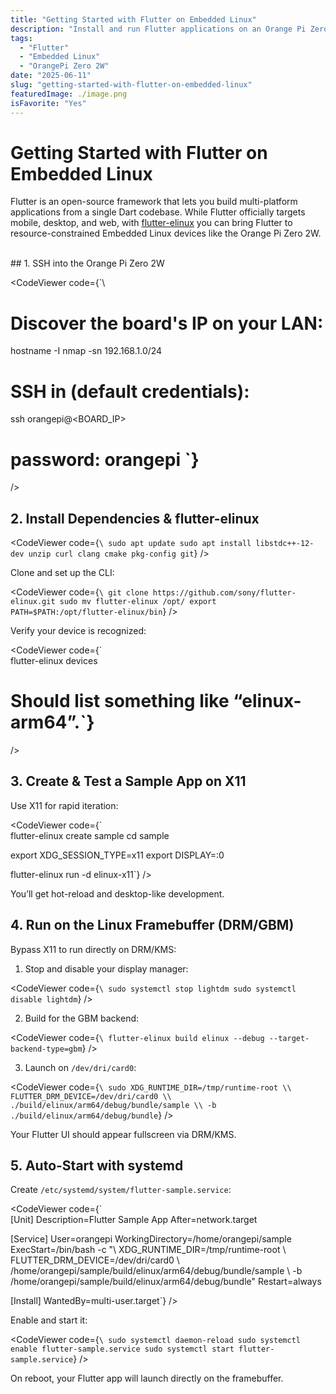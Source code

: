 ```yaml
---
title: "Getting Started with Flutter on Embedded Linux"
description: "Install and run Flutter applications on an Orange Pi Zero 2W using flutter-elinux and the Linux framebuffer."
tags:
  - "Flutter"
  - "Embedded Linux"
  - "OrangePi Zero 2W"
date: "2025-06-11"
slug: "getting-started-with-flutter-on-embedded-linux"
featuredImage: ./image.png
isFavorite: "Yes"
---
```


# Getting Started with Flutter on Embedded Linux

Flutter is an open-source framework that lets you build multi-platform applications from a single Dart codebase. While Flutter officially targets mobile, desktop, and web, with [flutter-elinux](https://github.com/sony/flutter-elinux) you can bring Flutter to resource-constrained Embedded Linux devices like the Orange Pi Zero 2W.

<br/>
## 1. SSH into the Orange Pi Zero 2W

<CodeViewer
  code={`\
   # Discover the board's IP on your LAN:
   hostname -I
   nmap -sn 192.168.1.0/24

   # SSH in (default credentials):
   ssh orangepi@<BOARD_IP>
   # password: orangepi `}
/>

## 2. Install Dependencies & flutter-elinux

<CodeViewer
  code={`\
sudo apt update
sudo apt install libstdc++-12-dev unzip curl clang cmake pkg-config git`}
/>

Clone and set up the CLI:

<CodeViewer
  code={`\
git clone https://github.com/sony/flutter-elinux.git
sudo mv flutter-elinux /opt/
export PATH=$PATH:/opt/flutter-elinux/bin`}
/>

Verify your device is recognized:

<CodeViewer
  code={`\
flutter-elinux devices
# Should list something like “elinux-arm64”.`}
/>


## 3. Create & Test a Sample App on X11

Use X11 for rapid iteration:

<CodeViewer
  code={`\
flutter-elinux create sample
cd sample

export XDG_SESSION_TYPE=x11
export DISPLAY=:0

flutter-elinux run -d elinux-x11`}
/>

You’ll get hot-reload and desktop-like development.


## 4. Run on the Linux Framebuffer (DRM/GBM)

Bypass X11 to run directly on DRM/KMS:

1. Stop and disable your display manager:

<CodeViewer
  code={`\
sudo systemctl stop lightdm
sudo systemctl disable lightdm`}
/>

2. Build for the GBM backend:

<CodeViewer
  code={`\
flutter-elinux build elinux --debug --target-backend-type=gbm`}
/>

3. Launch on `/dev/dri/card0`:

<CodeViewer
  code={`\
sudo XDG_RUNTIME_DIR=/tmp/runtime-root \\
     FLUTTER_DRM_DEVICE=/dev/dri/card0 \\
     ./build/elinux/arm64/debug/bundle/sample \\
     -b ./build/elinux/arm64/debug/bundle`}
/>

Your Flutter UI should appear fullscreen via DRM/KMS.


## 5. Auto-Start with systemd

Create `/etc/systemd/system/flutter-sample.service`:

<CodeViewer
  code={`\
[Unit]
Description=Flutter Sample App
After=network.target

[Service]
User=orangepi
WorkingDirectory=/home/orangepi/sample
ExecStart=/bin/bash -c "\\
  XDG_RUNTIME_DIR=/tmp/runtime-root \\
  FLUTTER_DRM_DEVICE=/dev/dri/card0 \\
  /home/orangepi/sample/build/elinux/arm64/debug/bundle/sample \\
  -b /home/orangepi/sample/build/elinux/arm64/debug/bundle"
Restart=always

[Install]
WantedBy=multi-user.target`}
/>

Enable and start it:

<CodeViewer
  code={`\
sudo systemctl daemon-reload
sudo systemctl enable flutter-sample.service
sudo systemctl start flutter-sample.service`}
/>

On reboot, your Flutter app will launch directly on the framebuffer.
